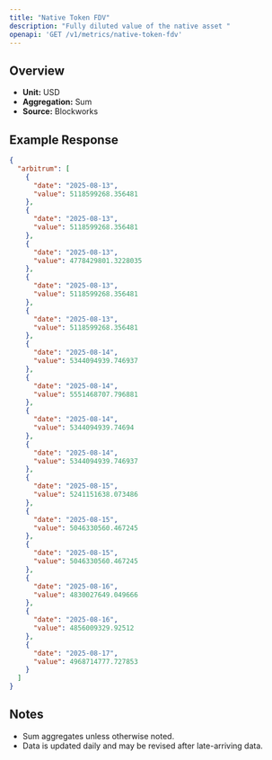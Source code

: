 ```yaml
---
title: "Native Token FDV"
description: "Fully diluted value of the native asset "
openapi: 'GET /v1/metrics/native-token-fdv'
---
```


## Overview

- **Unit:** USD
- **Aggregation:** Sum
- **Source:** Blockworks

## Example Response

```json
{
  "arbitrum": [
    {
      "date": "2025-08-13",
      "value": 5118599268.356481
    },
    {
      "date": "2025-08-13",
      "value": 5118599268.356481
    },
    {
      "date": "2025-08-13",
      "value": 4778429801.3228035
    },
    {
      "date": "2025-08-13",
      "value": 5118599268.356481
    },
    {
      "date": "2025-08-13",
      "value": 5118599268.356481
    },
    {
      "date": "2025-08-14",
      "value": 5344094939.746937
    },
    {
      "date": "2025-08-14",
      "value": 5551468707.796881
    },
    {
      "date": "2025-08-14",
      "value": 5344094939.74694
    },
    {
      "date": "2025-08-14",
      "value": 5344094939.746937
    },
    {
      "date": "2025-08-15",
      "value": 5241151638.073486
    },
    {
      "date": "2025-08-15",
      "value": 5046330560.467245
    },
    {
      "date": "2025-08-15",
      "value": 5046330560.467245
    },
    {
      "date": "2025-08-16",
      "value": 4830027649.049666
    },
    {
      "date": "2025-08-16",
      "value": 4856009329.92512
    },
    {
      "date": "2025-08-17",
      "value": 4968714777.727853
    }
  ]
}
```

## Notes
- Sum aggregates unless otherwise noted.
- Data is updated daily and may be revised after late-arriving data.
